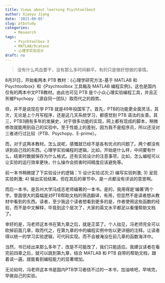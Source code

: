 ```yaml
---
title: Views about learning Psychtoolbox3
author: Xiaoyu Jiang
date: '2021-09-05'
slug: ptbstudy
categories:
    - Research
tags:
    - Psychtoolbox-3
    - MATLAB/Ocatave
    - 心理学实验设计
draft: no
---
```


> 没有什么鸡血要干，没有那么多时间躺平。有的只是做好想做的事情。

8月31日，开始看两本 PTB 教材：《心理学研究方法-基于 MATLAB 和 Psychtoolbox》和《Psychtoolbox 工具箱及 MATLAB 编程实例》。这也是国内仅有的两本中文PTB教材。由此也可见 PTB 是个小众心理实验编程工具，并且正🈶被Psychopy （源自同一团队）取而代之的趋势。

但，并不是说现在学 PTB 就是49年投国军了。首先，PTB的功能更全面灵活，其次，无论是上个月写程序，还是这几天系统学习，都感觉到 PTB 语法的友善。其三，PTB3拥有多年的发展史，对于很多功能的实现，网上都有现成的脚本，稍微修改就能用到自己的实验中。至于性能上的差别，因为我不是程序员，所以还没对三者进行过比较（PTB、Psychopy、E-prime）。

而，对于这两本教材。怎么说呢，感慨就已经不是各有优点的问题了。两个都没有讲到自己找的东西。心理学实验编程的逻辑，比如，开始是什么样，中间要有什么，结束时数据保存为什么格式。还有实验设计的注意事项，比如，怎么编程可以让实验的运行效率更快，什么操作会损害时间精度应该避免等。

前一本书稍微提了下实验设计的逻辑：1) 设计实验试次;2) 编写实验刺激; 3) 呈现实验刺激; 4) 输出实验结果。但在其后的章节中，是一点都没有详谈的意思啊。

而后一本书，是苏州大学冯成志老师编著的一本书。是的，我用得是‘编著’两个字。里面很大的篇幅是对PTB帮助文档的筛选翻译，有用，但显然不是读者想从教材中看到的东西。读者，至少我这个读者想看到更多的是，作者使用这些函数的经验，而不是中文解释，毕竟到这个层次了，大家的英文水平都足以看懂帮助文档了。

幸好的是，冯老师这本书在第九章之后，就是正菜了。个人拙见，冯老师完全可以砍掉前面几章，取而代之，在第九章的中的编程实例中佐以更详细的注释。让读者得以统一的学习实验逻辑，可代码实现。而不会被淹没在前几章的函数海洋中。

当然，书已经出来那么多年了，改是不可能改了，我们只能适应。我建议读者在看完前四章之后，就可以跳到第九章，结合 MATLAB 和 PTB 自带的帮助文档，跟着读一遍。就能看到编程能力的显著增加。

无论如何，冯老师这本书是国内PTB学习者绕不过的一本书，加油啃吧，早啃完，早做自己的实验。
